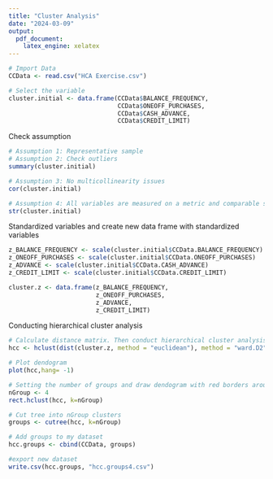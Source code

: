 ---
title: "Cluster Analysis"
date: "2024-03-09"
output: 
  pdf_document: 
    latex_engine: xelatex
---

```{r}
# Import Data
CCData <- read.csv("HCA Exercise.csv")

# Select the variable
cluster.initial <- data.frame(CCData$BALANCE_FREQUENCY,
                              CCData$ONEOFF_PURCHASES,
                              CCData$CASH_ADVANCE,
                              CCData$CREDIT_LIMIT)
```

Check assumption
```{r}
# Assumption 1: Representative sample
# Assumption 2: Check outliers
summary(cluster.initial)

# Assumption 3: No multicollinearity issues
cor(cluster.initial)

# Assumption 4: All variables are measured on a metric and comparable scale
str(cluster.initial)
```

Standardized variables and create new data frame with standardized variables
```{r}
z_BALANCE_FREQUENCY <- scale(cluster.initial$CCData.BALANCE_FREQUENCY)
z_ONEOFF_PURCHASES <- scale(cluster.initial$CCData.ONEOFF_PURCHASES)
z_ADVANCE <- scale(cluster.initial$CCData.CASH_ADVANCE)
z_CREDIT_LIMIT <- scale(cluster.initial$CCData.CREDIT_LIMIT)

cluster.z <- data.frame(z_BALANCE_FREQUENCY,
                        z_ONEOFF_PURCHASES,
                        z_ADVANCE,
                        z_CREDIT_LIMIT)
```

Conducting hierarchical cluster analysis
```{r}
# Calculate distance matrix. Then conduct hierarchical cluster analysis 
hcc <- hclust(dist(cluster.z, method = "euclidean"), method = "ward.D2")

# Plot dendogram 
plot(hcc,hang= -1)

# Setting the number of groups and draw dendogram with red borders around the nGroup clusters 
nGroup <- 4
rect.hclust(hcc, k=nGroup)

# Cut tree into nGroup clusters
groups <- cutree(hcc, k=nGroup)

# Add groups to my dataset 
hcc.groups <- cbind(CCData, groups) 

#export new dataset 
write.csv(hcc.groups, "hcc.groups4.csv") 
```
